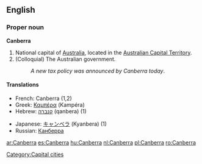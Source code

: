 {{wikipedia}}
==English==

===Proper noun===
'''Canberra'''
# National capital of [[Australia]], located in the [[Australian Capital Territory]].
# (Colloquial) The Australian government.
#: ''A new tax policy was announced by Canberra today''.

====Translations====
{{trans-top|Capital of Australia}}
*French: Canberra (1,2)
*Greek: [[Καμπέρα]] (Kampéra) {{f}}
*Hebrew: [[קנברה]] (qanbera) (1)
{{trans-mid}}
*Japanese: [[キャンベラ]] (Kyanbera) (1)
*Russian: [[Канберра]]
{{trans-bottom}}

[[Category:Capital cities]]

[[ar:Canberra]]
[[es:Canberra]]
[[hu:Canberra]]
[[nl:Canberra]]
[[pl:Canberra]]
[[ro:Canberra]]